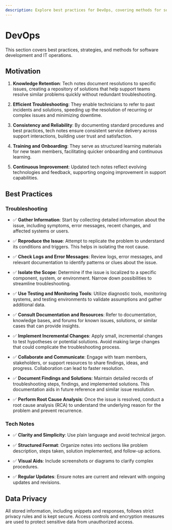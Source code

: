 ```yaml
---
description: Explore best practices for DevOps, covering methods for software development (Dev) and IT operations (Ops).
---
```




# DevOps

<KitiplexLogo  className="logoBadge" />

This section covers best practices, strategies, and methods for software development and IT operations.

## Motivation

1. **Knowledge Retention**: Tech notes document resolutions to specific issues, creating a repository of solutions that help support teams resolve similar problems quickly without redundant troubleshooting.

2. **Efficient Troubleshooting**: They enable technicians to refer to past incidents and solutions, speeding up the resolution of recurring or complex issues and minimizing downtime.

3. **Consistency and Reliability**: By documenting standard procedures and best practices, tech notes ensure consistent service delivery across support interactions, building user trust and satisfaction.

4. **Training and Onboarding**: They serve as structured learning materials for new team members, facilitating quicker onboarding and continuous learning.

5. **Continuous Improvement**: Updated tech notes reflect evolving technologies and feedback, supporting ongoing improvement in support capabilities.



<!-- <BrowserWindow > -->

## Best Practices

### Troubleshooting

- ✅  **Gather Information**: Start by collecting detailed information about the issue, including symptoms, error messages, recent changes, and affected systems or users.

- ✅  **Reproduce the Issue**: Attempt to replicate the problem to understand its conditions and triggers. This helps in isolating the root cause.

- ✅  **Check Logs and Error Messages**: Review logs, error messages, and relevant documentation to identify patterns or clues about the issue.

- ✅  **Isolate the Scope**: Determine if the issue is localized to a specific component, system, or environment. Narrow down possibilities to streamline troubleshooting.

- ✅  **Use Testing and Monitoring Tools**: Utilize diagnostic tools, monitoring systems, and testing environments to validate assumptions and gather additional data.

- ✅  **Consult Documentation and Resources**: Refer to documentation, knowledge bases, and forums for known issues, solutions, or similar cases that can provide insights.

- ✅  **Implement Incremental Changes**: Apply small, incremental changes to test hypotheses or potential solutions. Avoid making large changes that could complicate the troubleshooting process.

- ✅  **Collaborate and Communicate**: Engage with team members, stakeholders, or support resources to share findings, ideas, and progress. Collaboration can lead to faster resolution.

- ✅  **Document Findings and Solutions**: Maintain detailed records of troubleshooting steps, findings, and implemented solutions. This documentation aids in future reference and similar issue resolution.

- ✅  **Perform Root Cause Analysis**: Once the issue is resolved, conduct a root cause analysis (RCA) to understand the underlying reason for the problem and prevent recurrence.


### Tech Notes


- ✅ **Clarity and Simplicity**: Use plain language and avoid technical jargon.
  
- ✅ **Structured Format**: Organize notes into sections like problem description, steps taken, solution implemented, and follow-up actions.

- ✅ **Visual Aids**: Include screenshots or diagrams to clarify complex procedures.

- ✅ **Regular Updates**: Ensure notes are current and relevant with ongoing updates and revisions.



## Data Privacy
All stored information, including snippets and responses, follows strict privacy rules and is kept secure. Access controls and encryption measures are used to protect sensitive data from unauthorized access.

<!-- </BrowserWindow> -->
